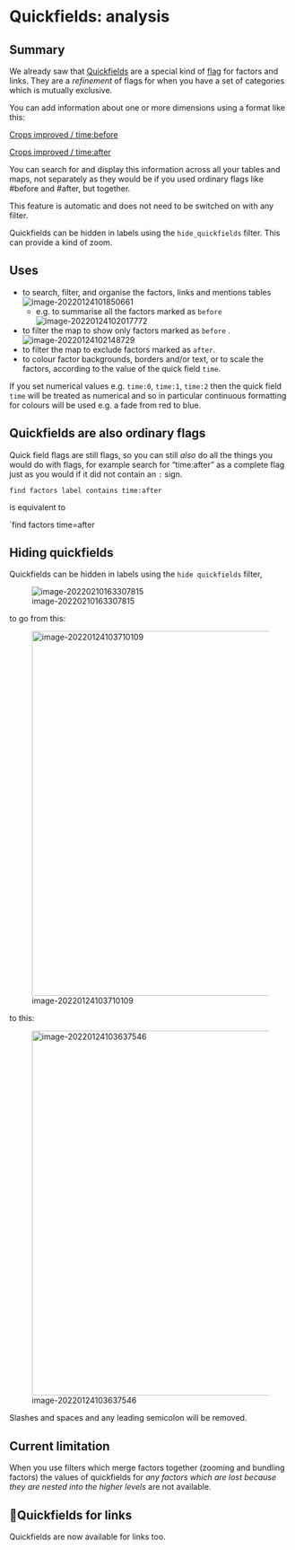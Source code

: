 # Quickfields: analysis{#xquickfields-analysis}

## Summary

We already saw that [Quickfields](#xquickfields) are a special kind of [flag](#xflags) for factors and links. They are a *refinement* of flags for when you have a set of categories which is mutually exclusive.

You can add information about one or more dimensions using a format like this:

<u>Crops improved / time:before</u>

<u>Crops improved / time:after</u>

You can search for and display this information across all your tables and maps, not separately as they would be if you used ordinary flags like #before and #after, but together.

This feature is automatic and does not need to be switched on with any filter.

Quickfields can be hidden in labels using the `hide_quickfields` filter. This can provide a kind of zoom.

## Uses

- to search, filter, and organise the factors, links and mentions tables  ![image-20220124101850661](_assets/image-20220124101850661.png)
  - e.g. to summarise all the factors marked as `before` ![image-20220124102017772](_assets/image-20220124102017772.png)

- to filter the map to show only factors marked as `before` . ![image-20220124102148729](_assets/image-20220124102148729.png)
- to filter the map to exclude factors marked as `after`.
- to colour factor backgrounds, borders and/or text, or to scale the factors, according to the value of the quick field `time`.

If you  set numerical values e.g. `time:0`, `time:1`, `time:2` then the quick field `time` will be treated as numerical and so in particular continuous formatting for colours will be used e.g. a fade from red to blue.

## Quickfields are also ordinary flags

Quick field flags are still flags, so you can still *also* do all the things you would do with flags, for example search for "time:after" as a complete flag just as you would if it did not contain an `:` sign.

`find factors label contains time:after`

is equivalent to

`find factors time=after

## Hiding quickfields{#xhiding-quickfields}

Quickfields can be hidden in labels using the `hide quickfields` filter, 

![image-20220210163307815](_assets/image-20220210163307815.png)

to go from this:

![image-20220124103710109](_assets/image-20220124103710109.png){width=650}

to this:

![image-20220124103637546](_assets/image-20220124103637546.png){width=650}

Slashes and spaces and any leading semicolon will be removed.



## Current limitation

When you use filters which merge factors together (zooming and bundling factors) the values of quickfields for *any factors which are lost because they are nested into the higher levels* are not available.    

## 🧪Quickfields for links

Quickfields are now available for links too. 


